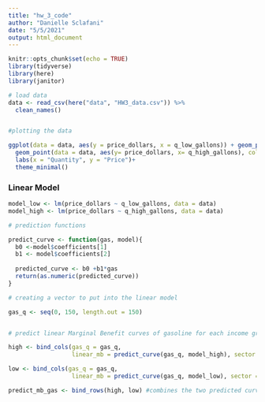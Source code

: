 ```yaml
---
title: "hw_3_code"
author: "Danielle Sclafani"
date: "5/5/2021"
output: html_document
---
```


```r
knitr::opts_chunk$set(echo = TRUE)
library(tidyverse)
library(here)
library(janitor)
```

```r
# load data
data <- read_csv(here("data", "HW3_data.csv")) %>% 
  clean_names()


#plotting the data

ggplot(data = data, aes(y = price_dollars, x = q_low_gallons)) + geom_point(color = "blue")+
  geom_point(data = data, aes(y= price_dollars, x= q_high_gallons), color = "red")+
  labs(x = "Quantity", y = "Price")+
  theme_minimal()

```

### Linear Model    
```r

model_low <- lm(price_dollars ~ q_low_gallons, data = data)
model_high <- lm(price_dollars ~ q_high_gallons, data = data)

# prediction functions

predict_curve <- function(gas, model){
  b0 <-model$coefficients[1]
  b1 <- model$coefficients[2]
  
  predicted_curve <- b0 +b1*gas
  return(as.numeric(predicted_curve))
}

# creating a vector to put into the linear model

gas_q <- seq(0, 150, length.out = 150)


# predict linear Marginal Benefit curves of gasoline for each income group and store as data frames. data frames names are high and low

high <- bind_cols(gas_q = gas_q,
                  linear_mb = predict_curve(gas_q, model_high), sector = "high")

low <- bind_cols(gas_q = gas_q,
                  linear_mb = predict_curve(gas_q, model_low), sector = "low")

predict_mb_gas <- bind_rows(high, low) #combines the two predicted curves into one data frame
```
